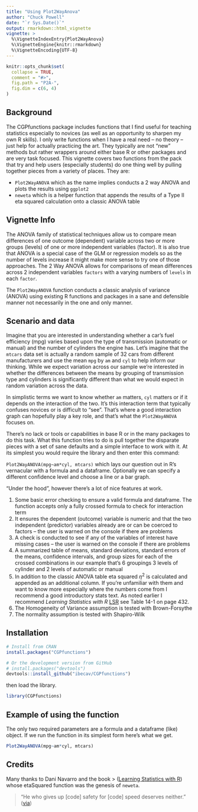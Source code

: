 ```yaml
---
title: "Using Plot2WayAnova"
author: "Chuck Powell"
date: "`r Sys.Date()`"
output: rmarkdown::html_vignette
vignette: >
  %\VignetteIndexEntry{Plot2WayAnova}
  %\VignetteEngine{knitr::rmarkdown}
  %\VignetteEncoding{UTF-8}
---
```


```r
knitr::opts_chunk$set(
  collapse = TRUE,
  comment = "#>",
  fig.path = "P2A-",
  fig.dim = c(6, 4)
)
```

## Background
The CGPfunctions package includes functions that I find useful for teaching statistics especially to novices (as well as an opportunity to sharpen my own R skills).  I only write functions when I have a real need -- no theory -- just help for actually practicing the art.  They typically are not "new" methods but rather wrappers around either base R or other packages and are very task focused.  This vignette covers two functions from the pack that try and help users (especially students) do one thing well by pulling together pieces from a variety of places. They are:

- `Plot2WayANOVA` which as the name implies conducts a 2 way ANOVA and plots the results using `ggplot2`
- `neweta` which is a helper function that appends the results of a Type II eta squared calculation onto a classic ANOVA table

## Vignette Info

The ANOVA family of statistical techniques allow us to compare mean differences of one outcome (dependent) variable across two or more groups (levels) of one or more independent variables (factor). It is also true that ANOVA is a special case of the GLM or regression models so as the number of levels increase it might make more sense to try one of those approaches.  The 2 Way ANOVA allows for comparisons of mean differences across 2 independent variables `factors` with a varying numbers of `levels` in each `factor`.

The `Plot2WayANOVA` function conducts a classic analysis of variance (ANOVA) using existing R functions and packages in a sane and defensible manner not necessarily in the one and only manner.

## Scenario and data

Imagine that you are interested in understanding whether a car's fuel efficiency (mpg) varies based upon the type of transmission (automatic or manual) and the number of cylinders the engine has. Let's imagine that the `mtcars` data set is actually a random sample of 32 cars from different manufacturers and use the mean `mpg` by `am` and `cyl` to help inform our thinking.  While we expect variation across our sample we're interested in whether the differences between the means by grouping of transmission type and cylinders is significantly different than what we would expect in random variation across the data.  

In simplistic terms we want to know whether `am` matters, `cyl` matters or if it depends on the interaction of the two.  It's this interaction term that typically confuses novices or is difficult to "see".  That's where a good interaction graph can hopefully play a key role, and that's what the `Plot2WayANOVA` focuses on.

There's no lack or tools or capabilities in base R or in the many packages to do this task. What this function tries to do is pull together the disparate pieces with a set of sane defaults and a simple interface to work with it.  At its simplest you would require the library and then enter this command:

`Plot2WayANOVA(mpg~am*cyl, mtcars)` which lays our question out in R's vernacular with a formula and a dataframe.  Optionally we can specify a different confidence level and choose a line or a bar graph.

"Under the hood", however there's a lot of nice features at work.

1. Some basic error checking to ensure a valid formula and dataframe. The function accepts only a fully crossed formula to check for interaction term
1. It ensures the dependent (outcome) variable is numeric and that the two independent (predictor) variables already are or can be coerced to factors – the user is warned on the console if there are problems
1. A check is conducted to see if any of the variables of interest have missing cases – the user is warned on the console if there are problems
1. A summarized table of means, standard deviations, standard errors of the means, confidence intervals, and group sizes for each of the crossed combinations in our example that's 6 groupings 3 levels of cylinder and 2 levels of automatic or manual
1. In addition to the classic ANOVA table eta squared $\eta^2$ is calculated and appended as an additional column. If you're unfamiliar with them and want to know more especially where the numbers come from I recommend a good introductory stats text.  As noted earlier I recommend *Learning Statistics with R* [LSR](http://dj-navarro.appspot.com/lsr/lsr-0.5.1.pdf) see Table 14-1 on page 432. 
1. The Homogeneity of Variance assumption is tested with Brown-Forsythe
1. The normality assumption is tested with Shapiro-Wilk

## Installation

```r
# Install from CRAN
install.packages("CGPfunctions")

# Or the development version from GitHub
# install.packages("devtools")
devtools::install_github("ibecav/CGPfunctions")
```

then load the library.

```r
library(CGPfunctions)
```


## Example of using the function

The only two required parameters are a formula and a dataframe (like) object. If we run the function in its simplest form here's what we get.

```r
Plot2WayANOVA(mpg~am*cyl, mtcars)
```


## Credits

Many thanks to Dani Navarro and the book  > ([Learning Statistics with R](http://www.compcogscisydney.com/learning-statistics-with-r.html)) whose etaSquared function  was the genesis of `neweta`.


> "He who gives up [code] safety for [code] speed deserves neither."
([via](https://twitter.com/hadleywickham/status/504368538874703872))

